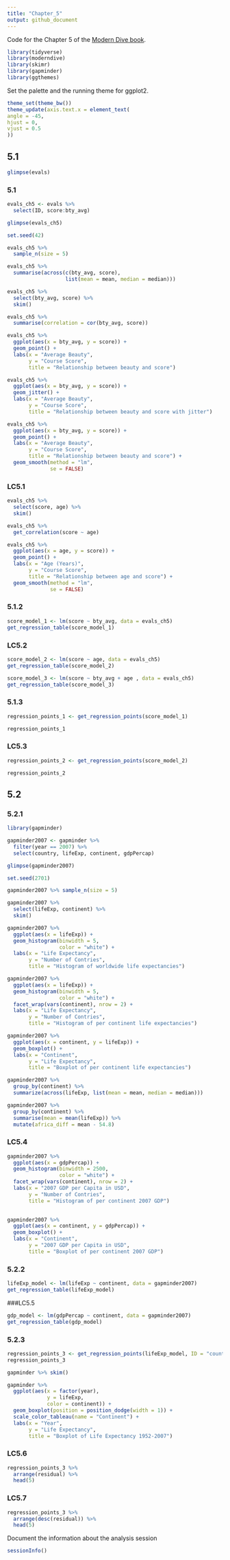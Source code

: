 ```yaml
---
title: "Chapter_5"
output: github_document
---
```


Code for the Chapter 5 of the [Modern Dive book](https://moderndive.com/5-regression.html#regression).

```r
library(tidyverse)
library(moderndive)
library(skimr)
library(gapminder)
library(ggthemes)
```

Set the palette and the running theme for ggplot2.

```r
theme_set(theme_bw())
theme_update(axis.text.x = element_text(
angle = -45,
hjust = 0,
vjust = 0.5
))
```

## 5.1

```r
glimpse(evals)
```

### 5.1

```r
evals_ch5 <- evals %>%
  select(ID, score:bty_avg)

glimpse(evals_ch5)
```

```r
set.seed(42)

evals_ch5 %>%
  sample_n(size = 5)
```

```r
evals_ch5 %>%
  summarise(across(c(bty_avg, score),
                   list(mean = mean, median = median)))
```

```r
evals_ch5 %>%
  select(bty_avg, score) %>%
  skim()
```

```r
evals_ch5 %>%
  summarise(correlation = cor(bty_avg, score))
```

```r
evals_ch5 %>%
  ggplot(aes(x = bty_avg, y = score)) +
  geom_point() +
  labs(x = "Average Beauty",
       y = "Course Score",
       title = "Relationship between beauty and score")
```

```r
evals_ch5 %>%
  ggplot(aes(x = bty_avg, y = score)) +
  geom_jitter() +
  labs(x = "Average Beauty",
       y = "Course Score",
       title = "Relationship between beauty and score with jitter")
```

```r
evals_ch5 %>%
  ggplot(aes(x = bty_avg, y = score)) +
  geom_point() +
  labs(x = "Average Beauty",
       y = "Course Score",
       title = "Relationship between beauty and score") +
  geom_smooth(method = "lm",
              se = FALSE)
```

### LC5.1

```r
evals_ch5 %>%
  select(score, age) %>%
  skim()
```

```r
evals_ch5 %>%
  get_correlation(score ~ age)
```

```r
evals_ch5 %>%
  ggplot(aes(x = age, y = score)) +
  geom_point() +
  labs(x = "Age (Years)",
       y = "Course Score",
       title = "Relationship between age and score") +
  geom_smooth(method = "lm",
              se = FALSE)
```

### 5.1.2

```r
score_model_1 <- lm(score ~ bty_avg, data = evals_ch5)
get_regression_table(score_model_1)
```

### LC5.2

```r
score_model_2 <- lm(score ~ age, data = evals_ch5)
get_regression_table(score_model_2)
```

```r
score_model_3 <- lm(score ~ bty_avg + age , data = evals_ch5)
get_regression_table(score_model_3)
```

### 5.1.3

```r
regression_points_1 <- get_regression_points(score_model_1)

regression_points_1
```

### LC5.3

```r
regression_points_2 <- get_regression_points(score_model_2)

regression_points_2
```

## 5.2

### 5.2.1

```r
library(gapminder)

gapminder2007 <- gapminder %>%
  filter(year == 2007) %>%
  select(country, lifeExp, continent, gdpPercap)

glimpse(gapminder2007)
```

```r
set.seed(2701)

gapminder2007 %>% sample_n(size = 5)
```

```r
gapminder2007 %>%
  select(lifeExp, continent) %>%
  skim()
```

```r
gapminder2007 %>%
  ggplot(aes(x = lifeExp)) +
  geom_histogram(binwidth = 5, 
                 color = "white") +
  labs(x = "Life Expectancy",
       y = "Number of Contries",
       title = "Histogram of worldwide life expectancies")
```

```r
gapminder2007 %>%
  ggplot(aes(x = lifeExp)) +
  geom_histogram(binwidth = 5, 
                 color = "white") +
  facet_wrap(vars(continent), nrow = 2) +
  labs(x = "Life Expectancy",
       y = "Number of Contries",
       title = "Histogram of per continent life expectancies")
```

```r
gapminder2007 %>%
  ggplot(aes(x = continent, y = lifeExp)) +
  geom_boxplot() +
  labs(x = "Continent",
       y = "Life Expectancy",
       title = "Boxplot of per continent life expectancies")
```

```r
gapminder2007 %>%
  group_by(continent) %>%
  summarize(across(lifeExp, list(mean = mean, median = median)))
```

```r
gapminder2007 %>%
  group_by(continent) %>%
  summarise(mean = mean(lifeExp)) %>%
  mutate(africa_diff = mean - 54.8)
```

### LC5.4

```r
gapminder2007 %>%
  ggplot(aes(x = gdpPercap)) +
  geom_histogram(binwidth = 2500,
                 color = "white") +
  facet_wrap(vars(continent), nrow = 2) +
  labs(x = "2007 GDP per Capita in USD",
       y = "Number of Contries",
       title = "Histogram of per continent 2007 GDP")
  
```

```r
gapminder2007 %>%
  ggplot(aes(x = continent, y = gdpPercap)) +
  geom_boxplot() +
  labs(x = "Continent",
       y = "2007 GDP per Capita in USD",
       title = "Boxplot of per continent 2007 GDP")
```

### 5.2.2

```r
lifeExp_model <- lm(lifeExp ~ continent, data = gapminder2007)
get_regression_table(lifeExp_model)
```

\#\#\#LC5.5

```r
gdp_model <- lm(gdpPercap ~ continent, data = gapminder2007)
get_regression_table(gdp_model)
```

### 5.2.3

```r
regression_points_3 <- get_regression_points(lifeExp_model, ID = "country")
regression_points_3
```

```r
gapminder %>% skim()
```

```r
gapminder %>%
  ggplot(aes(x = factor(year), 
             y = lifeExp,
             color = continent)) +
  geom_boxplot(position = position_dodge(width = 1)) +
  scale_color_tableau(name = "Continent") +
  labs(x = "Year",
       y = "Life Expectancy",
       title = "Boxplot of Life Expectancy 1952-2007")
```

### LC5.6

```r
regression_points_3 %>%
  arrange(residual) %>%
  head(5)
```

### LC5.7

```r
regression_points_3 %>%
  arrange(desc(residual)) %>%
  head(5)
```

Document the information about the analysis session

```r
sessionInfo()
```
